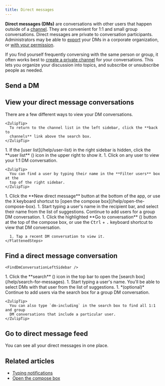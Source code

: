 ```yaml
---
title: Direct messages
---
```






**Direct messages (DMs)** are conversations with other users that happen outside
of a [channel](/help/introduction-to-channels). They are convenient for 1:1 and
small group conversations. Direct messages are private to conversation participants. Administrators may be
able to [export](/help/export-your-organization) your DMs in a corporate
organization, or [with your
permission](/help/export-your-organization#configure-whether-administrators-can-export-your-private-data).

If you find yourself frequently conversing with the same person or group, it
often works best to [create a private channel](/help/create-a-channel) for your
conversations. This lets you organize your discussion into topics, and subscribe
or unsubscribe people as needed.

## Send a DM

<SendDm />

## View your direct message conversations

There are a few different ways to view your DM conversations.

<Tabs>
  <TabItem label="Via left sidebar">
    <FlattenedSteps>
      <ViewDmsLeftSidebar />
    </FlattenedSteps>

    <ZulipTip>
      To return to the channel list in the left sidebar, click the **back to
      channels** link above the search box.
    </ZulipTip>
  </TabItem>

  <TabItem label="Via right sidebar">
    <Steps>
      1. If the [user list](/help/user-list) in the right sidebar is hidden, click the
         **user list** (<UserListIcon />) icon in
         the upper right to show it.
      1. Click on any user to view your 1:1 DM conversation.
    </Steps>

    <ZulipTip>
      You can find a user by typing their name in the **Filter users** box at the
      top of the right sidebar.
    </ZulipTip>
  </TabItem>

  <TabItem label="Via compose box">
    <Steps>
      1. Click the **New direct message** button at the bottom of the app, or use the
         <kbd>X</kbd> keyboard shortcut to [open the compose box](/help/open-the-compose-box).
      1. Start typing a user's name in the recipient bar, and select their name from
         the list of suggestions. Continue to add users for a group DM conversation.
      1. Click the highlighted **Go to conversation** (<ChevronRightIcon />) button at the top of the compose box, or use
         the <kbd>Ctrl</kbd> + <kbd>.</kbd> keyboard shortcut to view that DM
         conversation.
    </Steps>
  </TabItem>

  <TabItem label="Mobile">
    <FlattenedSteps>
      <MobileDirectMessages />

      1. Tap a recent DM conversation to view it.
    </FlattenedSteps>
  </TabItem>
</Tabs>

## Find a direct message conversation

<Tabs>
  <TabItem label="Via left sidebar">
    <SearchNoteForDmConversations />

    <FindDmConversationLeftSidebar />
  </TabItem>

  <TabItem label="Via search box">
    <Steps>
      1. Click the **search** (<SearchIcon />) icon in the top bar to open the [search
         box](/help/search-for-messages).
      1. Start typing a user's name. You'll be able to select DMs with that user
         from the list of suggestions.
      1. *(optional)* Continue to add users via the search box for a group DM
         conversation.
    </Steps>

    <ZulipTip>
      You can also type `dm-including` in the search box to find all 1:1 and group
      DM conversations that include a particular user.
    </ZulipTip>
  </TabItem>
</Tabs>

## Go to direct message feed

You can see all your direct messages in one place.

<DmFeedInstructions />

## Related articles

* [Typing notifications](/help/typing-notifications)
* [Open the compose box](/help/open-the-compose-box)
